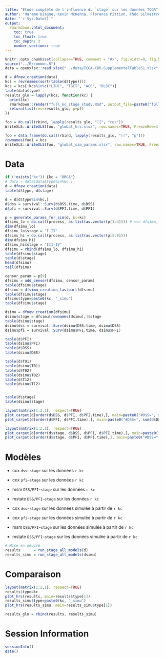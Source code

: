 ```yaml
---
title: "Etude compléte de l'influence du `stage` sur les données TCGA"
author: "Marame Diagne, Kevin McKenna, Florence Pittion, Théo Silvestre, Shuyu Wang, Adeline Leclercq Samson et Florent Chuffart"
date: "`r Sys.Date()`"
output: 
  rmarkdown::html_document:
    toc: true
    toc_float: true
    toc_depth: 3
    number_sections: true
---
```

  
```r
knitr::opts_chunk$set(collapse=TRUE, comment = "#>", fig.width=9, fig.height=6, eval=TRUE, echo=FALSE, results="hide")
source("../R/common.R")
data = openxlsx::read.xlsx("../data/TCGA-CDR-SupplementalTableS1.xlsx", sheet = "TCGA-CDR", na.strings="#N/A")
```

```r
d = dfnew_creation(data)
kcs = rev(names(sort(table(d$type))))
kcs = kcs[!kcs%in%c("LIHC", "TGCT", "ACC", "DLBC")]
table(data$type)
results_glo = lapply(kcs, function(kc) {
  print(kc)
  rmarkdown::render("full_kc_stage_study.Rmd", output_file=paste0("full_", kc, "_stage_study.html"))
  return(list(res=results_glo, p=p))
})

foo = do.call(rbind, lapply(results_glo, "[[", "res"))
WriteXLS::WriteXLS(foo, "global_hrs.xlsx", row.names=TRUE, FreezeRow=1, FreezeCol=1)

foo = data.frame(do.call(rbind, lapply(results_glo, "[[", "p")))
rownames(foo) = kcs
WriteXLS::WriteXLS(foo, "global_sim_params.xlsx", row.names=TRUE, FreezeRow=1, FreezeCol=1)
```

# Data

```r
if (!exists("kc")) {kc = "BRCA"}
# data = data[data$type%in%kc,]
d = dfnew_creation(data)
table(d$type, d$stage)

d = d[d$type%in%kc,]
d$dss = survival::Surv(d$DSS.time, d$DSS)
d$pfi = survival::Surv(d$PFI.time, d$PFI)
```



```r
p = generate_params_for_sim(d, kc=kc)
dfsimu_lo = do.call(process, as.list(as.vector(p[1:4]))) # <=> dfsimu_lo = process(p[1], p[2], p[3], p[4])
dim(dfsimu_lo)
dfsimu_lo$stage = "I-II"
dfsimu_hi = do.call(process, as.list(as.vector(p[5:8])))
dim(dfsimu_hi)
dfsimu_hi$stage = "III-IV"
dfsimu = rbind(dfsimu_lo, dfsimu_hi)
table(dfsimu$stage)
table(d$stage)
head(dfsimu)
tail(dfsimu)

censor_param = p[9]
dfsimu = add_censor(dfsimu, censor_param)
table(dfsimu$stage)
dfsimu = dfsimu_creation_lastpart(dfsimu)
table(dfsimu$stage)
dfsimu$type=paste0(kc, "_simu")
table(dfsimu$stage)

dsimu = dfnew_creation(dfsimu)
dsimu$stage = dfsimu[rownames(dsimu),]$stage
table(dsimu$stage)
dsimu$dss = survival::Surv(dsimu$DSS.time, dsimu$DSS)
dsimu$pfi = survival::Surv(dsimu$PFI.time, dsimu$PFI)
```


```r
table(d$PFI)
table(dsimu$PFI)
table(d$DSS)
table(dsimu$DSS)

table(d$T01)
table(dsimu$T01)
table(d$T02)
table(dsimu$T02)
table(d$T12)
table(dsimu$T12)


table(d$stage)
table(dsimu$stage)

```

```r
layout(matrix(1:2,1), respect=TRUE)
plot_carpet(d[order(d$DSS, d$PFI, d$PFI.time),], main=paste0("#DSS=", sum(d$DSS), ", #PFI=", sum(d$PFI), ""), at=c(0,1), c(0, nrow(d)))
plot_carpet(d[order(d$PFI, d$PFI.time),], main=paste0("#DSS=", sum(d$DSS), ", #PFI=", sum(d$PFI), ""), at=c(0,1), c(0, nrow(d)))

layout(matrix(1:2,1), respect=TRUE)
plot_carpet(d[order(d$stage, d$DSS, d$PFI, d$PFI.time),], main=paste0("#DSS=", sum(d$DSS), ", #PFI=", sum(d$PFI), ""), at=c(0,sum(d$stage=="I-II")/nrow(d)/2, sum(d$stage=="I-II")/nrow(d), (sum(d$stage=="I-II") + 0.5*sum(d$stage!="I-II"))/nrow(d), 1), c(0, "stage I-II", sum(d$stage=="I-II") , "stage III-IV", nrow(d)))
plot_carpet(d[order(d$stage, d$PFI, d$PFI.time),], main=paste0("#DSS=", sum(d$DSS), ", #PFI=", sum(d$PFI), ""), at=c(0,sum(d$stage=="I-II")/nrow(d)/2, sum(d$stage=="I-II")/nrow(d), (sum(d$stage=="I-II") + 0.5*sum(d$stage!="I-II"))/nrow(d), 1), c(0, "stage I-II", sum(d$stage=="I-II") , "stage III-IV", nrow(d)))
```


# Modèles 

- cox    `dss~stage`     sur les données `r kc`
- cox    `pfi~stage`     sur les données `r kc`
- msm    `DSS/PFI~stage` sur les données `r kc`
- mstate `DSS/PFI~stage` sur les données `r kc`



- cox    `dss~stage`     sur les données simulée à partir de `r kc`
- cox    `pfi~stage`     sur les données simulée à partir de `r kc`
- msm    `DSS/PFI~stage` sur les données simulée à partir de `r kc`
- mstate `DSS/PFI~stage` sur les données simulée à partir de `r kc`


```r
# Mise en oeuvre
results      = run_stage_all_models(d)
results_simu = run_stage_all_models(dsimu)
```


# Comparaison

```r
layout(matrix(1:2,1), respect=TRUE)
results$type=kc
plot_hrs(results, main=results$type[1])
results_simu$type=paste0(kc, "_simu")
plot_hrs(results_simu, main=results_simu$type[1])

results_glo = rbind(results, results_simu)
```

# Session Information

```r
sessionInfo()
date()
```


















